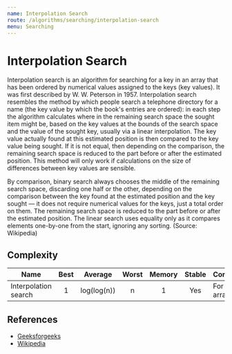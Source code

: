 ```yaml
---
name: Interpolation Search
route: /algorithms/searching/interpolation-search
menu: Searching
---
```


# Interpolation Search

Interpolation search is an algorithm for searching for a key in an array that has been
ordered by numerical values assigned to the keys (key values). It was first described by
W. W. Peterson in 1957. Interpolation search resembles the method by which people search a
telephone directory for a name (the key value by which the book's entries are ordered): in
each step the algorithm calculates where in the remaining search space the sought item
might be, based on the key values at the bounds of the search space and the value of the
sought key, usually via a linear interpolation. The key value actually found at this
estimated position is then compared to the key value being sought. If it is not equal,
then depending on the comparison, the remaining search space is reduced to the part before
or after the estimated position. This method will only work if calculations on the size of
differences between key values are sensible.

By comparison, binary search always chooses the middle of the remaining search space,
discarding one half or the other, depending on the comparison between the key found at the
estimated position and the key sought — it does not require numerical values for the keys,
just a total order on them. The remaining search space is reduced to the part before or
after the estimated position. The linear search uses equality only as it compares elements
one-by-one from the start, ignoring any sorting. (Source: Wikipedia)

## Complexity

| Name                 | Best |   Average   | Worst | Memory | Stable | Comments          |
| -------------------- | :--: | :---------: | :---: | :----: | :----: | :---------------- |
| Interpolation search |  1   | log(log(n)) |   n   |   1    |  Yes   | For sorted arrays |

## References

- [Geeksforgeeks](https://www.geeksforgeeks.org/interpolation-search/)
- [Wikipedia](https://en.wikipedia.org/wiki/Interpolation_search)
